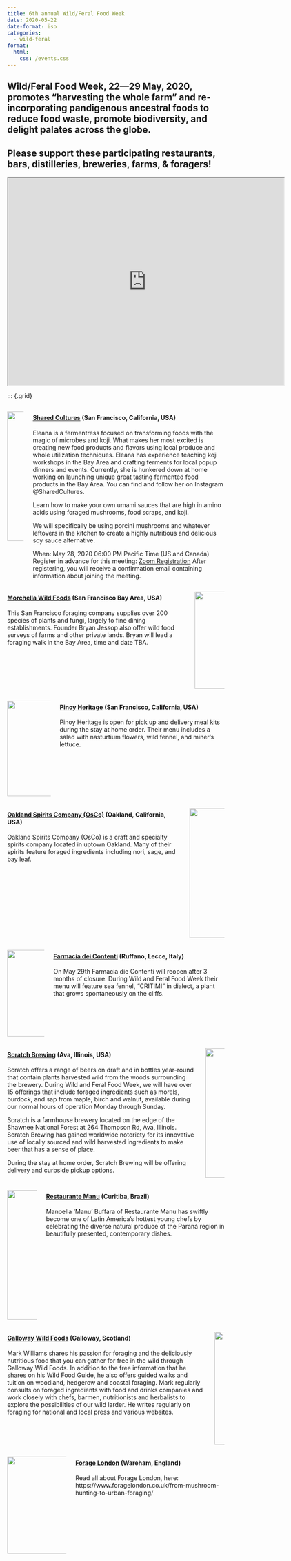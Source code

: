 ```yaml
---
title: 6th annual Wild/Feral Food Week
date: 2020-05-22
date-format: iso
categories:
  - wild-feral
format:
  html:
    css: /events.css
---
```


## Wild/Feral Food Week, 22—29 May, 2020, promotes “harvesting the whole farm” and re-incorporating pandigenous ancestral foods to reduce food waste, promote biodiversity, and delight palates across the globe.

## Please support these participating restaurants, bars, distilleries, breweries, farms, & foragers!

<p><iframe src="https://www.google.com/maps/d/u/0/embed?mid=1BN-ovmQ7RshZPYVyWPi9A5QWQ-y5fccw" width="640" height="480"></iframe></p>

::: {.grid}

::: {.g-col-12}
::: {.card}
::: {.columns}
::: {.column}
![](2020-05-22-wild-feral_files/0-300x300.png){fig-alt="Shared Cultures" width=300 height=300}
:::
::: {.column}
#### [Shared Cultures](https://www.shared-cultures.com/) (San Francisco, California, USA)

Eleana is a fermentress focused on transforming foods with the magic of microbes and koji. What makes her most excited is creating new food products and flavors using local produce and whole utilization techniques. Eleana has experience teaching koji workshops in the Bay Area and crafting ferments for local popup dinners and events. Currently, she is hunkered down at home working on launching unique great tasting fermented food products in the Bay Area. You can find and follow her on Instagram @SharedCultures.

Learn how to make your own umami sauces that are high in amino acids using foraged mushrooms, food scraps, and koji.

We will specifically be using porcini mushrooms and whatever leftovers in the kitchen to create a highly nutritious and delicious soy sauce alternative.

When: May 28, 2020 06:00 PM Pacific Time (US and Canada)
Register in advance for this meeting:
[Zoom Registration](https://zoom.us/meeting/register/tJAsc-2grjoiEtT8crjNE_vjs5xu1LUYJEUe)
After registering, you will receive a confirmation email containing information about joining the meeting.
:::
:::
:::
:::

::: {.g-col-12}
::: {.card}
::: {.columns}
::: {.column}
#### [Morchella Wild Foods](http://www.morchellawildfoods.com/) (San Francisco Bay Area, USA)

This San Francisco foraging company supplies over 200 species of plants and fungi, largely to fine dining establishments. Founder Bryan Jessop also offer wild food surveys of farms and other private lands. Bryan will lead a foraging walk in the Bay Area, time and date TBA.
:::
::: {.column}
![](2020-05-22-wild-feral_files/morchella-300x225.jpeg){fig-alt="Morchella Wild Foods" width=300 height=225}
:::
:::
:::
:::

::: {.g-col-12}
::: {.card}
::: {.columns}
::: {.column}
![](2020-05-22-wild-feral_files/0-300x221.jpg){fig-alt="Pinoy Heritage" width=300 height=221}
:::
::: {.column}
#### [Pinoy Heritage](https://www.pinoyheritage.com/) (San Francisco, California, USA)

Pinoy Heritage is open for pick up and delivery meal kits during the stay at home order. Their menu includes a salad with nasturtium flowers, wild fennel, and miner’s lettuce.
:::
:::
:::
:::

::: {.g-col-12}
::: {.card}
::: {.columns}
::: {.column}
#### [Oakland Spirits Company (OsCo)](https://www.oakland.ventures/) (Oakland, California, USA)

Oakland Spirits Company (OsCo) is a craft and specialty spirits company located in uptown Oakland. Many of their spirits feature foraged ingredients including nori, sage, and bay leaf.
:::
::: {.column}
![](2020-05-22-wild-feral_files/unnamed-5-245x300.jpg){fig-alt="Oakland Spirits Company (OsCo)" width=245 height=300}
:::
:::
:::
:::

::: {.g-col-12}
::: {.card}
::: {.columns}
::: {.column}
![](2020-05-22-wild-feral_files/fabio-300x200.png){fig-alt="Farmacia dei Contenti" width=300 height=200}
:::
::: {.column}
#### [Farmacia dei Contenti](https://www.facebook.com/farmaciadeicontenti) (Ruffano, Lecce, Italy)

On May 29th Farmacia die Contenti will reopen after 3 months of closure. During Wild and Feral Food Week their menu will feature sea fennel, “CRITIMI” in dialect, a plant that grows spontaneously on the cliffs.
:::
:::
:::
:::

::: {.g-col-12}
::: {.card}
::: {.columns}
::: {.column}
#### [Scratch Brewing](http://www.scratchbeer.com/) (Ava, Illinois, USA)

Scratch offers a range of beers on draft and in bottles year-round that contain plants harvested wild from the woods surrounding the brewery. During Wild and Feral Food Week, we will have over 15 offerings that include foraged ingredients such as morels, burdock, and sap from maple, birch and walnut, available during our normal hours of operation Monday through Sunday.

Scratch is a farmhouse brewery located on the edge of the Shawnee National Forest at 264 Thompson Rd, Ava, Illinois. Scratch Brewing has gained worldwide notoriety for its innovative use of locally sourced and wild harvested ingredients to make beer that has a sense of place.

During the stay at home order, Scratch Brewing will be offering delivery and curbside pickup options.
:::
::: {.column}
![](2020-05-22-wild-feral_files/Untitled-250x300.png){fig-alt="Scratch Brewing" width=250 height=300}
:::
:::
:::
:::

::: {.g-col-12}
::: {.card}
::: {.columns}
::: {.column}
![](2020-05-22-wild-feral_files/manu-242x300.png){fig-alt="Restaurante Manu" width=242 height=300}
:::
::: {.column}
#### [Restaurante Manu](http://www.restaurantemanu.com.br/) (Curitiba, Brazil)

Manoella ‘Manu’ Buffara of Restaurante Manu has swiftly become one of Latin America’s hottest young chefs by celebrating the diverse natural produce of the Paraná region in beautifully presented, contemporary dishes.
:::
:::
:::
:::

::: {.g-col-12}
::: {.card}
::: {.columns}
::: {.column}
#### [Galloway Wild Foods](http://www.gallowaywildfoods.com/) (Galloway, Scotland)

Mark Williams shares his passion for foraging and the deliciously nutritious food that you can gather for free in the wild through Galloway Wild Foods. In addition to the free information that he shares on his Wild Food Guide, he also offers guided walks and tuition on woodland, hedgerow and coastal foraging. Mark regularly consults on foraged ingredients with food and drinks companies and work closely with chefs, barmen, nutritionists and herbalists to explore the possibilities of our wild larder. He writes regularly on foraging for national and local press and various websites.
:::
::: {.column}
![](2020-05-22-wild-feral_files/IMG_0234-e1583234026489-225x300.jpg){fig-alt="Galloway Wild Foods" width=195 height=261}
:::
:::
:::
:::

::: {.g-col-12}
::: {.card}
::: {.columns}
::: {.column}
![](2020-05-22-wild-feral_files/lunch-300x225.jpg){fig-alt="Forage London" width=300 height=225}
:::
::: {.column}
#### [Forage London](https://www.foragelondon.co.uk/) (Wareham, England)

Read all about Forage London, here: https://www.foragelondon.co.uk/from-mushroom-hunting-to-urban-foraging/
:::
:::
:::
:::
